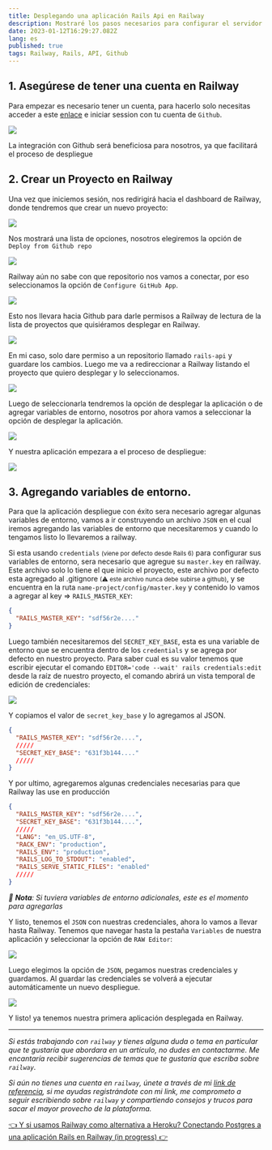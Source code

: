 ```yaml
---
title: Desplegando una aplicación Rails Api en Railway
description: Mostraré los pasos necesarios para configurar el servidor y hacer que la aplicación esté disponible para su uso en producción.
date: 2023-01-12T16:29:27.082Z
lang: es
published: true
tags: Railway, Rails, API, Github
---
```


## 1. Asegúrese de tener una cuenta en Railway

Para empezar es necesario tener un cuenta, para hacerlo solo necesitas acceder a este [enlace](https://railway.app?referralCode=4_VY9a) e iniciar session con tu cuenta de `Github`.

![](/static/img/articles/deploying-rails-api-railway/login-railway.JPG)

La integración con Github será beneficiosa para nosotros, ya que facilitará el proceso de despliegue

## 2. Crear un Proyecto en Railway

Una vez que iniciemos sesión, nos redirigirá hacia el dashboard de Railway, donde tendremos que crear un nuevo proyecto:

![](/static/img/articles/deploying-rails-api-railway/new-project-railway.jpg)

Nos mostrará una lista de opciones, nosotros elegiremos la opción de `Deploy from Github repo`

![](/static/img/articles/deploying-rails-api-railway/deploy-from-github-repo.jpg)

Railway aún no sabe con que repositorio nos vamos a conectar, por eso seleccionamos la opción de `Configure GitHub App`.

![](/static/img/articles/deploying-rails-api-railway/configure-github-app.jpg)

Esto nos llevara hacia Github para darle permisos a Railway de lectura de la lista de proyectos que quisiéramos desplegar en Railway.

![](/static/img/articles/deploying-rails-api-railway/permissions-for-github.jpg)

En mi caso, solo dare permiso a un repositorio llamado `rails-api` y guardare los cambios.
Luego me va a redireccionar a Railway listando el proyecto que quiero desplegar y lo seleccionamos.

![](/static/img/articles/deploying-rails-api-railway/project-to-deploy.jpg)

Luego de seleccionarla tendremos la opción de desplegar la aplicación o de agregar variables de entorno, nosotros por ahora vamos a seleccionar la opción de desplegar la aplicación.

![](/static/img/articles/deploying-rails-api-railway/add-variables.jpg)

Y nuestra aplicación empezara a el proceso de despliegue:

![](/static/img/articles/deploying-rails-api-railway/deploying.jpg)

## 3. Agregando variables de entorno.

Para que la aplicación despliegue con éxito sera necesario agregar algunas variables de entorno, vamos a ir construyendo un archivo `JSON` en el cual iremos agregando las variables de entorno que necesitaremos y cuando lo tengamos listo lo llevaremos a railway.

Si esta usando `credentials` <small>(viene por defecto desde Rails 6)</small> para configurar sus variables de entorno, sera necesario que agregue su `master.key` en railway. Este archivo solo lo tiene el que inicio el proyecto, este archivo por defecto esta agregado al .gitignore <small>(⚠ este archivo nunca debe subirse a github)</small>, y se encuentra en la ruta `name-project/config/master.key` y contenido lo vamos a agregar al key => `RAILS_MASTER_KEY`:

```json
{
  "RAILS_MASTER_KEY": "sdf56r2e...."
}
```

Luego también necesitaremos del `SECRET_KEY_BASE`, esta es una variable de entorno que se encuentra dentro de los `credentials` y se agrega por defecto en nuestro proyecto. Para saber cual es su valor tenemos que escribir ejecutar el comando `EDITOR='code --wait' rails credentials:edit` desde la raíz de nuestro proyecto, el comando abrirá un vista temporal de edición de credenciales:

![](/static/img/articles/deploying-rails-api-railway/secret-key-base.JPG)

Y copiamos el valor de `secret_key_base` y lo agregamos al JSON.

```json
{
  "RAILS_MASTER_KEY": "sdf56r2e....",
  /////
  "SECRET_KEY_BASE": "631f3b144...."
  /////
}
```

Y por ultimo, agregaremos algunas credenciales necesarias para que Railway las use en producción

```json
{
  "RAILS_MASTER_KEY": "sdf56r2e....",
  "SECRET_KEY_BASE": "631f3b144....",
  /////
  "LANG": "en_US.UTF-8",
  "RACK_ENV": "production",
  "RAILS_ENV": "production",
  "RAILS_LOG_TO_STDOUT": "enabled",
  "RAILS_SERVE_STATIC_FILES": "enabled"
  /////
}
```

_🚧 **Nota**: Si tuviera variables de entorno adicionales, este es el momento para agregarlas_

Y listo, tenemos el `JSON` con nuestras credenciales, ahora lo vamos a llevar hasta Railway. Tenemos que navegar hasta la pestaña `Variables` de nuestra aplicación y seleccionar la opción de `RAW Editor`:

![](/static/img/articles/deploying-rails-api-railway/add-variables.jpg)

Luego elegimos la opción de `JSON`, pegamos nuestras credenciales y guardamos. Al guardar las credenciales se volverá a ejecutar automáticamente un nuevo despliegue.

![](/static/img/articles/deploying-rails-api-railway/re-deploy.jpg)

Y listo! ya tenemos nuestra primera aplicación desplegada en Railway.

---

_Si estás trabajando con `railway` y tienes alguna duda o tema en particular que te gustaría que abordara en un artículo, no dudes en contactarme. Me encantaría recibir sugerencias de temas que te gustaría que escriba sobre `railway`._

_Si aún no tienes una cuenta en `railway`, únete a través de mi [link de referencia](https://railway.app?referralCode=4_VY9a), si me ayudas registrándote con mi link, me comprometo a seguir escribiendo sobre `railway` y compartiendo consejos y trucos para sacar el mayor provecho de la plataforma._

<div css={{ display: "flex", justifyContent: "space-between" }}>
  <a
    href="/articles/railway-como-alternativa-a-heroku"
    target="_self"
    css={{ display: "block", color: "#004BCC", textDecoration: "underline" }}
  >
    👈 Y si usamos Railway como alternativa a Heroku?
  </a>
  <a
    href="#"
    target="_self"
    css={{ display: "block", color: "#004BCC", textDecoration: "underline" }}
  >
    Conectando Postgres a una aplicación Rails en Railway (in progress) 👉
  </a>
</div>
